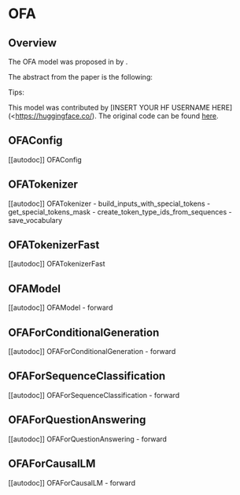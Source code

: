 <!--Copyright 2022 The HuggingFace Team. All rights reserved.

Licensed under the Apache License, Version 2.0 (the "License"); you may not use this file except in compliance with
the License. You may obtain a copy of the License at

http://www.apache.org/licenses/LICENSE-2.0

Unless required by applicable law or agreed to in writing, software distributed under the License is distributed on
an "AS IS" BASIS, WITHOUT WARRANTIES OR CONDITIONS OF ANY KIND, either express or implied. See the License for the
specific language governing permissions and limitations under the License.
-->

# OFA

## Overview

The OFA model was proposed in [<INSERT PAPER NAME HERE>](<INSERT PAPER LINK HERE>)  by <INSERT AUTHORS HERE>. <INSERT SHORT SUMMARY HERE>

The abstract from the paper is the following:

*<INSERT PAPER ABSTRACT HERE>*

Tips:

<INSERT TIPS ABOUT MODEL HERE>

This model was contributed by [INSERT YOUR HF USERNAME HERE](<https://huggingface.co/<INSERT YOUR HF USERNAME HERE>). The original code can be found [here](<INSERT LINK TO GITHUB REPO HERE>).

## OFAConfig

[[autodoc]] OFAConfig


## OFATokenizer

[[autodoc]] OFATokenizer
    - build_inputs_with_special_tokens
    - get_special_tokens_mask
    - create_token_type_ids_from_sequences
    - save_vocabulary


## OFATokenizerFast

[[autodoc]] OFATokenizerFast


## OFAModel

[[autodoc]] OFAModel
    - forward


## OFAForConditionalGeneration

[[autodoc]] OFAForConditionalGeneration
    - forward


## OFAForSequenceClassification

[[autodoc]] OFAForSequenceClassification
    - forward


## OFAForQuestionAnswering

[[autodoc]] OFAForQuestionAnswering
    - forward


## OFAForCausalLM

[[autodoc]] OFAForCausalLM
    - forward


